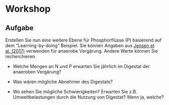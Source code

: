 # Workshop

## Aufgabe

Erstellen Sie nun eine weitere Ebene für Phosphorflüsse (P) basierend auf dem "Learning-by-doing" Beispiel. Sie können Angaben aus [Jensen et al. (2017)](https://www.sciencedirect.com/science/article/pii/S0956053X17301769?via%3Dihub) verwenden für anaerobe Vergärung. Andere Werte können Sie recherchieren.

-   Welche Mengen an N und P erwarten Sie jährlich im Digestat der anaeroben Vergärung?

-   Was wären mögliche Abnehmer des Digestats?

-   Wo sehen Sie mögliche Schwierigkeiten? Erwarten Sie z.B. Umweltbelastungen durch die Nutzung von Digestat? Wenn ja, welche?

# 
